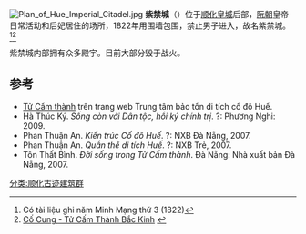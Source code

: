 {{not|北京故宮}}
[[File:Plan_of_Hue_Imperial_Citadel.jpg|thumb]]
'''紫禁城'''（{{vie|v=Tử Cấm thành|hn=紫禁城}}）位于[[顺化皇城|顺化皇城]]后部，[[阮朝|阮朝]]皇帝日常活动和后妃居住的场所，1822年用围墙包围，禁止男子进入，故名紫禁城。<ref>Có tài liệu {{cite web |url=http://www.hueworldheritage.org.vn/quanthe/Tucamthanh/index.asp |title=存档副本 |accessdate=2013-11-30 |deadurl=yes |archiveurl=https://web.archive.org/web/20110827095359/http://www.hueworldheritage.org.vn/quanthe/Tucamthanh/index.asp |archivedate=2011-08-27 }} ghi năm Minh Mạng thứ 3 (1822)</ref><ref>[http://www.thegioidulich.com.vn/trung-quoc/co-cung-tu-cam-thanh-bac-kinh-2.html Cố Cung - Tử Cấm Thành Bắc Kinh] {{webarchive|url=https://web.archive.org/web/20080820121632/http://www.thegioidulich.com.vn/trung-quoc/co-cung-tu-cam-thanh-bac-kinh-2.html |date=2008-08-20 }}</ref>

紫禁城内部拥有众多殿宇。目前大部分毁于战火。

==参考==
<references/>
*[https://web.archive.org/web/20110827095359/http://www.hueworldheritage.org.vn/quanthe/Tucamthanh/index.asp Tử Cấm thành] trên trang web Trung tâm bảo tồn di tích cố đô Huế.
* Hà Thúc Ký. ''Sống còn với Dân tộc, hồi ký chính trị''. ?: Phương Nghi: 2009.
* Phan Thuận An. ''Kiến trúc Cố đô Huế''. ?: NXB Đà Nẵng, 2007.
* Phan Thuận An. ''Quần thể di tích Huế''. ?: NXB Trẻ, 2007.
* Tôn Thất Bình. ''Đời sống trong Tử Cấm thành''. Đà Nẵng: Nhà xuất bản Đà Nẵng, 2007.
{{顺化古迹建筑群}}
[[分类:顺化古迹建筑群|分类:顺化古迹建筑群]]